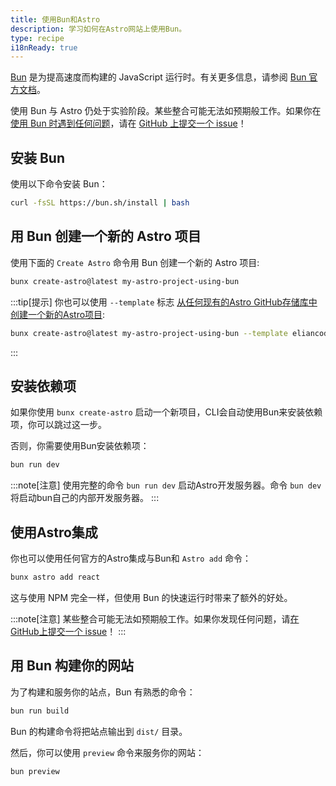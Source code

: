 ---
title: 使用Bun和Astro
description: 学习如何在Astro网站上使用Bun。
type: recipe
i18nReady: true
---

[Bun](https://bun.sh/) 是为提高速度而构建的 JavaScript 运行时。有关更多信息，请参阅 [Bun 官方文档](https://bun.sh/docs)。

使用 Bun 与 Astro 仍处于实验阶段。某些整合可能无法如预期般工作。如果你在 [使用 Bun 时遇到任何问题](https://github.com/oven-sh/bun/issues/new/choose)，请在 [GitHub 上提交一个 issue](https://github.com/withastro/astro/issues/new/choose)！

## 安装 Bun

使用以下命令安装 Bun：

```bash
curl -fsSL https://bun.sh/install | bash
```

## 用 Bun 创建一个新的 Astro 项目

使用下面的 `Create Astro` 命令用 Bun 创建一个新的 Astro 项目:

```bash
bunx create-astro@latest my-astro-project-using-bun
```

:::tip[提示]
你也可以使用 `--template` 标志 [从任何现有的Astro GitHub存储库中创建一个新的Astro项目](/zh-cn/install/auto/#入门模板):

```bash
bunx create-astro@latest my-astro-project-using-bun --template eliancodes/brutal
```

:::

## 安装依赖项

如果你使用 `bunx create-astro` 启动一个新项目，CLI会自动使用Bun来安装依赖项，你可以跳过这一步。

否则，你需要使用Bun安装依赖项：

```bash
bun run dev
```

:::note[注意]
使用完整的命令 `bun run dev` 启动Astro开发服务器。命令 `bun dev` 将启动bun自己的内部开发服务器。
:::

## 使用Astro集成

你也可以使用任何官方的Astro集成与Bun和 `Astro add` 命令：

```bash
bunx astro add react
```

这与使用 NPM 完全一样，但使用 Bun 的快速运行时带来了额外的好处。


:::note[注意]
某些整合可能无法如预期般工作。如果你发现任何问题，请[在GitHub上提交一个 issue](https://github.com/withastro/astro/issues/new/choose)！
:::

## 用 Bun 构建你的网站


为了构建和服务你的站点，Bun 有熟悉的命令：


```bash
bun run build
```

Bun 的构建命令将把站点输出到 `dist/` 目录。


然后，你可以使用 `preview` 命令来服务你的网站：

```bash
bun preview
```